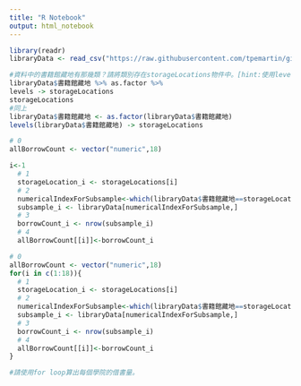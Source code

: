 ```yaml
---
title: "R Notebook"
output: html_notebook
---
```


```r
library(readr)
libraryData <- read_csv("https://raw.githubusercontent.com/tpemartin/github-data/master/library100_102.csv")
```

```r
#資料中的書籍館藏地有那幾類？請將類別存在storageLocations物件中。[hint:使用levels()]
libraryData$書籍館藏地 %>% as.factor %>%
levels -> storageLocations
storageLocations
#同上
libraryData$書籍館藏地 <- as.factor(libraryData$書籍館藏地)
levels(libraryData$書籍館藏地) -> storageLocations
```

```r
# 0
allBorrowCount <- vector("numeric",18)
```

```r
i<-1
  # 1
  storageLocation_i <- storageLocations[i] 
  # 2
  numericalIndexForSubsample<-which(libraryData$書籍館藏地==storageLocation_i)
  subsample_i <- libraryData[numericalIndexForSubsample,]
  # 3
  borrowCount_i <- nrow(subsample_i)
  # 4
  allBorrowCount[[i]]<-borrowCount_i
```

```r
# 0
allBorrowCount <- vector("numeric",18)
for(i in c(1:18)){
  # 1
  storageLocation_i <- storageLocations[i] 
  # 2
  numericalIndexForSubsample<-which(libraryData$書籍館藏地==storageLocation_i)
  subsample_i <- libraryData[numericalIndexForSubsample,]
  # 3
  borrowCount_i <- nrow(subsample_i)
  # 4
  allBorrowCount[[i]]<-borrowCount_i  
}
```



```r
#請使用for loop算出每個學院的借書量。



```



